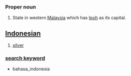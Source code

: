 ===Proper noun===
#State in western [[Malaysia]] which has [[Ipoh]] as its capital.

== [[Indonesian]] ==

# [[silver]]

=== [[search keyword]] ===
* bahasa_indonesia